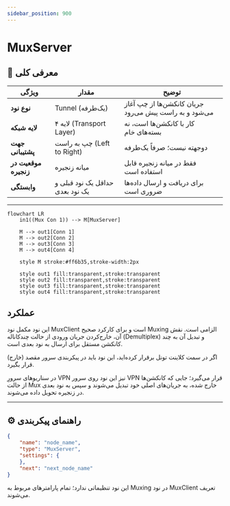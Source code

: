 ```yaml
---
sidebar_position: 900
---
```


# MuxServer

## 📖 معرفی کلی

| ویژگی              | مقدار                         | توضیح                                                     |
|--------------------|-------------------------------|-----------------------------------------------------------|
| **نوع نود**        | Tunnel (یک‌طرفه)              | جریان کانکشن‌ها از چپ آغاز می‌شود و به راست پیش می‌رود   |
| **لایه شبکه**      | لایه ۴ (Transport Layer)      | کار با کانکشن‌ها است، نه بسته‌های خام                    |
| **جهت پشتیبانی**  | چپ به راست (Left to Right)    | دو‌جهته نیست؛ صرفاً یک‌طرفه                               |
| **موقعیت در زنجیره**| میانه زنجیره                 | فقط در میانه زنجیره قابل استفاده است                    |
| **وابستگی**        | حداقل یک نود قبلی و یک نود بعدی | برای دریافت و ارسال داده‌ها ضروری است                   |

---

```mermaid
flowchart LR
    in1((Mux Con 1)) --> M[MuxServer]

    M --> out1[Conn 1]
    M --> out2[Conn 2]
    M --> out3[Conn 3]
    M --> out4[Conn 4]

    style M stroke:#ff6b35,stroke-width:2px

    style out1 fill:transparent,stroke:transparent
    style out2 fill:transparent,stroke:transparent
    style out3 fill:transparent,stroke:transparent
    style out4 fill:transparent,stroke:transparent
```


## عملکرد

این نود مکمل نود MuxClient است و برای کارکرد صحیح Muxing الزامی است. نقش آن، خارج‌کردن جریان ورودی از حالت چندکاناله (Demultiplex) و تبدیل آن به چند کانکشن مستقل برای ارسال به نود بعدی است.

اگر در سمت کلاینت تونل برقرار کرده‌اید، این نود باید در پیکربندی سرور مقصد (خارج) قرار بگیرد.

در سناریوهای سرورِ VPN نیز این نود روی سرور VPN قرار می‌گیرد؛ جایی که کانکشن‌ها از حالت Mux خارج شده، به جریان‌های اصلی خود تبدیل می‌شوند و سپس به نود بعدی در زنجیره تحویل داده می‌شوند.

---

## ⚙️ راهنمای پیکربندی

```json
{
    "name": "node_name",
    "type": "MuxServer",
    "settings": {
    },
    "next": "next_node_name"
}
```

این نود تنظیماتی ندارد؛ تمام پارامترهای مربوط به Muxing در نود MuxClient تعریف می‌شوند.